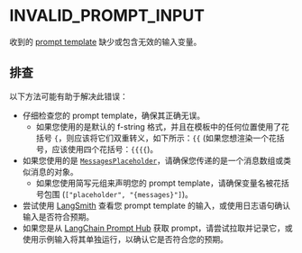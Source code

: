 # INVALID_PROMPT_INPUT

收到的 [prompt template](/docs/concepts/prompt_templates) 缺少或包含无效的输入变量。

## 排查

以下方法可能有助于解决此错误：

- 仔细检查您的 prompt template，确保其正确无误。
  - 如果您使用的是默认的 f-string 格式，并且在模板中的任何位置使用了花括号 `{`，则应该将它们双重转义，如下所示：`{{` (如果您想渲染一个花括号，应该使用四个花括号：`{{{{`)。
- 如果您使用的是 [`MessagesPlaceholder`](/docs/concepts/prompt_templates/#messagesplaceholder)，请确保您传递的是一个消息数组或类似消息的对象。
  - 如果您使用简写元组来声明您的 prompt template，请确保变量名被花括号包围 (`["placeholder", "{messages}"]`)。
- 尝试使用 [LangSmith](https://docs.smith.langchain.com/) 查看您 prompt template 的输入，或使用日志语句确认输入是否符合预期。
- 如果您是从 [LangChain Prompt Hub](https://smith.langchain.com/prompts) 获取 prompt，请尝试拉取并记录它，或使用示例输入将其单独运行，以确认它是否符合您的预期。